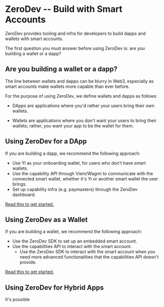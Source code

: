 # ZeroDev -- Build with Smart Accounts

ZeroDev provides tooling and infra for developers to build dapps and wallets with smart accounts.

The first question you must answer before using ZeroDev is: are you building a wallet or a dapp?

## Are you building a wallet or a dapp?

The line between wallets and dapps can be blurry in Web3, especially as smart accounts make wallets more capable than ever before.

For the purpose of using ZeroDev, we define wallets and dapps as follows:

- DApps are applications where you'd rather your users bring their own wallets.

- Wallets are applications where you don't want your users to bring their wallets; rather, you want your app to be the wallet for them.

## Using ZeroDev for a DApp

If you are building a dapp, we recommend the following approach:

- Use Yi as your onboarding wallet, for users who don't have smart wallets.
- Use the capability API through Viem/Wagmi to communicate with the connected smart wallet, whether it's Yi or another smart wallet the user brings.
- Set up capability infra (e.g. paymasters) through the ZeroDev dashboard.

[Read this to get started.](/dapp)

## Using ZeroDev as a Wallet

If you are building a wallet, we recommend the following approach:

- Use the ZeroDev SDK to set up an embedded smart account.
- Use the capabilities API to interact with the smart account.
  - Use the ZeroDev SDK to interact with the smart account when you need more advanced functionalities that the capabilities API doesn't provide.

[Read this to get started.](/wallet)

## Using ZeroDev for Hybrid Apps

It's possible 